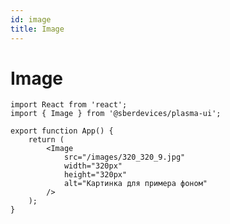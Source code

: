 ```yaml
---
id: image
title: Image
---
```



# Image
<Description name="Image" />
<PropsTable name="Image" />
<StorybookLink name="Image" />

```tsx live
import React from 'react';
import { Image } from '@sberdevices/plasma-ui';

export function App() {
    return (
        <Image
            src="/images/320_320_9.jpg"
            width="320px"
            height="320px"
            alt="Картинка для примера фоном"
        />
    );
}
```
